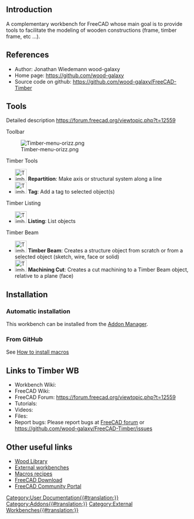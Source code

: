 <languages/>
<translate>
<!--T:1-->
{{VeryImportantMessage|This workbench is no longer developed or maintained.}}

==Introduction== <!--T:2-->

</translate>
{{TOCright}}
<translate>

<!--T:3-->
A complementary workbench for FreeCAD whose main goal is to provide tools to facilitate the modeling of wooden constructions (frame, timber frame, etc ...).

==References== <!--T:4-->

<!--T:5-->
* Author: Jonathan Wiedemann wood-galaxy
* Home page: https://github.com/wood-galaxy
* Source code on github: https://github.com/wood-galaxy/FreeCAD-Timber

==Tools== <!--T:6-->

<!--T:7-->
Detailed description https://forum.freecad.org/viewtopic.php?t=12559

<!--T:8-->
Toolbar

<!--T:9-->
[[Image:Timber-menu-orizz.png]]

<!--T:10-->
Timber Tools
* [[Image:Timber-Repartition.svg|32px]] '''Repartition''': Make axis or structural system along a line
* [[Image:Timber-Tag.svg|32px]] '''Tag''': Add a tag to selected object(s)

<!--T:11-->
Timber Listing
* [[Image:Timber-Listing.svg|32px]] '''Listing''': List objects

<!--T:12-->
Timber Beam
* [[Image:Timber-Beam.svg|32px]] '''Timber Beam''': Creates a structure object from scratch or from a selected object (sketch, wire, face or solid)
* [[Image:Timber-MachiningCut.svg|32px]] '''Machining Cut''': Creates a cut machining to a Timber Beam object, relative to a plane (face)

==Installation== <!--T:14-->

===Automatic installation=== <!--T:15-->

<!--T:16-->
This workbench can be installed from the [[Std_AddonMgr|Addon Manager]].

===From GitHub=== <!--T:17-->

<!--T:18-->
See [[How_to_install_macros|How to install macros]]

==Links to Timber WB== <!--T:19-->

<!--T:20-->
* Workbench Wiki: 
* FreeCAD Wiki:
* FreeCAD Forum: https://forum.freecad.org/viewtopic.php?t=12559
* Tutorials: 
* Videos:  
* Files: 
* Report bugs: Please report bugs at [https://forum.freecad.org FreeCAD forum] or https://github.com/wood-galaxy/FreeCAD-Timber/issues

==Other useful links== <!--T:21-->

<!--T:22-->
* [https://github.com/wood-galaxy/FC-Library Wood Library]
* [[External_workbenches|External workbenches]]
* [[Macros_recipes|Macros recipes]]
* [[Download|FreeCAD Download]]
* [[FreeCAD_Community_Portal|FreeCAD Community Portal]]


</translate>
[[Category:User Documentation{{#translation:}}]]
[[Category:Addons{{#translation:}}]]
[[Category:External Workbenches{{#translation:}}]]